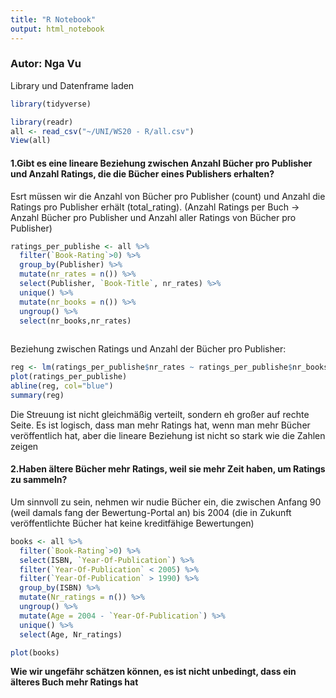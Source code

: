 ```yaml
---
title: "R Notebook"
output: html_notebook
---
```


### Autor: Nga Vu

Library und Datenframe laden
```r
library(tidyverse)
```

```r
library(readr)
all <- read_csv("~/UNI/WS20 - R/all.csv")
View(all)
```

#### 1.Gibt es eine lineare Beziehung zwischen Anzahl Bücher pro Publisher und Anzahl Ratings, die die Bücher eines Publishers erhalten?
Esrt müssen wir die Anzahl von Bücher pro Publisher (count) und Anzahl die Ratings pro Publisher erhält (total_rating). 
(Anzahl Ratings per Buch -> Anzahl Bücher pro Publisher und Anzahl aller Ratings von Bücher pro Publisher)

```r
ratings_per_publishe <- all %>%
  filter(`Book-Rating`>0) %>% 
  group_by(Publisher) %>% 
  mutate(nr_rates = n()) %>% 
  select(Publisher, `Book-Title`, nr_rates) %>% 
  unique() %>% 
  mutate(nr_books = n()) %>% 
  ungroup() %>% 
  select(nr_books,nr_rates)
  
```


Beziehung zwischen Ratings und Anzahl der Bücher pro Publisher:

```r
reg <- lm(ratings_per_publishe$nr_rates ~ ratings_per_publishe$nr_books)
plot(ratings_per_publishe)
abline(reg, col="blue")
summary(reg)
```

Die Streuung ist nicht gleichmäßig verteilt, sondern eh großer auf rechte Seite. Es ist logisch, dass man mehr Ratings hat, wenn man mehr Bücher veröffentlich hat, aber die lineare Beziehung ist nicht so stark wie die Zahlen zeigen 

#### 2.Haben ältere Bücher mehr Ratings, weil sie mehr Zeit haben, um Ratings zu sammeln?

Um sinnvoll zu sein, nehmen wir nudie Bücher ein, die zwischen Anfang 90 (weil damals fang der Bewertung-Portal an) bis 2004 (die in Zukunft veröffentlichte Bücher hat keine kreditfähige Bewertungen)

```r
books <- all %>% 
  filter(`Book-Rating`>0) %>% 
  select(ISBN, `Year-Of-Publication`) %>% 
  filter(`Year-Of-Publication` < 2005) %>% 
  filter(`Year-Of-Publication` > 1990) %>% 
  group_by(ISBN) %>% 
  mutate(Nr_ratings = n()) %>% 
  ungroup() %>% 
  mutate(Age = 2004 - `Year-Of-Publication`) %>% 
  unique() %>% 
  select(Age, Nr_ratings)
```

```r
plot(books)
```
**Wie wir ungefähr schätzen können, es ist nicht unbedingt, dass ein älteres Buch mehr Ratings hat**
